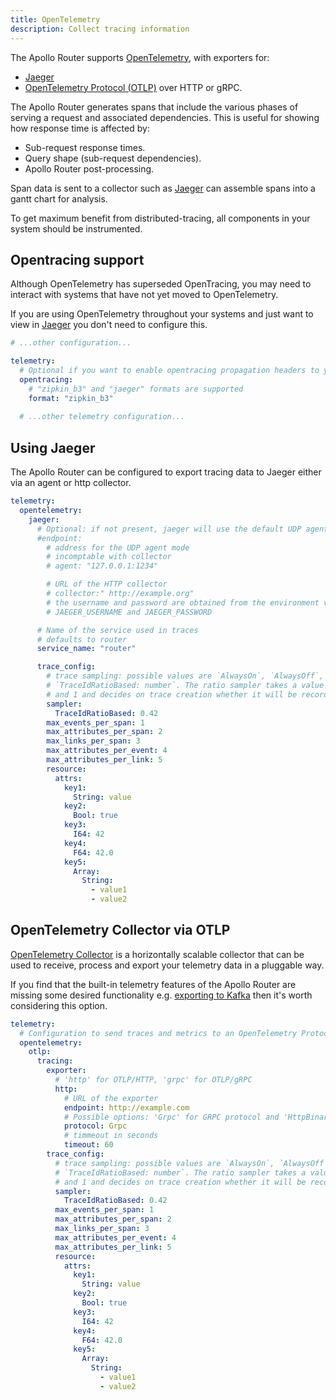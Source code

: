 ```yaml
---
title: OpenTelemetry
description: Collect tracing information
---
```



The Apollo Router supports [OpenTelemetry](https://opentelemetry.io/), with exporters for:
* [Jaeger](https://www.jaegertracing.io/)
* [OpenTelemetry Protocol (OTLP)](https://github.com/open-telemetry/opentelemetry-specification/blob/main/specification/protocol/otlp.md) over HTTP or gRPC.

The Apollo Router generates spans that include the various phases of serving a request and associated dependencies. 
This is useful for showing how response time is affected by:
* Sub-request response times.
* Query shape (sub-request dependencies).
* Apollo Router post-processing.

Span data is sent to a collector such as [Jaeger](https://www.jaegertracing.io/) can assemble spans into a gantt chart for analysis.

To get maximum benefit from distributed-tracing, all components in your system should be instrumented.

## Opentracing support
Although OpenTelemetry has superseded OpenTracing, you may need to interact with systems that have not yet moved to
OpenTelemetry. 

If you are using OpenTelemetry throughout your systems and just want to view in [Jaeger](https://www.jaegertracing.io/) 
you don't need to configure this.  

```yaml title="config.router.yaml" 
# ...other configuration...

telemetry:
  # Optional if you want to enable opentracing propagation headers to your subgraphs
  opentracing:
    # "zipkin_b3" and "jaeger" formats are supported
    format: "zipkin_b3"
   
  # ...other telemetry configuration...
```

## Using Jaeger
The Apollo Router can be configured to export tracing data to Jaeger either via an agent or http collector.

```yaml title="config.router.yaml"
telemetry:
  opentelemetry:
    jaeger:
      # Optional: if not present, jaeger will use the default UDP agent address
      #endpoint:
        # address for the UDP agent mode
        # incomptable with collector
        # agent: "127.0.0.1:1234"

        # URL of the HTTP collector
        # collector:" http://example.org"
        # the username and password are obtained from the environment variables
        # JAEGER_USERNAME and JAEGER_PASSWORD

      # Name of the service used in traces
      # defaults to router
      service_name: "router"

      trace_config:
        # trace sampling: possible values are `AlwaysOn`, `AlwaysOff`, or
        # `TraceIdRatioBased: number`. The ratio sampler takes a value between 0
        # and 1 and decides on trace creation whether it will be recorded.
        sampler:
          TraceIdRatioBased: 0.42
        max_events_per_span: 1
        max_attributes_per_span: 2
        max_links_per_span: 3
        max_attributes_per_event: 4
        max_attributes_per_link: 5
        resource:
          attrs:
            key1:
              String: value
            key2:
              Bool: true
            key3:
              I64: 42
            key4:
              F64: 42.0
            key5:
              Array:
                String:
                  - value1
                  - value2
```

## OpenTelemetry Collector via OTLP
[OpenTelemetry Collector](https://opentelemetry.io/docs/collector/) is a horizontally scalable collector that can be 
used to receive, process and export your telemetry data in a pluggable way. 

If you find that the built-in telemetry 
features of the Apollo Router are missing some desired functionality e.g. [exporting to Kafka](https://opentelemetry.io/docs/collector/configuration/#exporters)
then it's worth considering this option.

```yaml title="config.router.yaml"
telemetry:
  # Configuration to send traces and metrics to an OpenTelemetry Protocol compatible service
  opentelemetry:
    otlp:
      tracing:
        exporter:
          # 'http' for OTLP/HTTP, 'grpc' for OTLP/gRPC
          http:
            # URL of the exporter
            endpoint: http://example.com
            # Possible options: 'Grpc' for GRPC protocol and 'HttpBinary' for HTTP protocol with binary protobuf
            protocol: Grpc
            # timmeout in seconds
            timeout: 60
        trace_config:
          # trace sampling: possible values are `AlwaysOn`, `AlwaysOff`, or
          # `TraceIdRatioBased: number`. The ratio sampler takes a value between 0
          # and 1 and decides on trace creation whether it will be recorded.
          sampler:
            TraceIdRatioBased: 0.42
          max_events_per_span: 1
          max_attributes_per_span: 2
          max_links_per_span: 3
          max_attributes_per_event: 4
          max_attributes_per_link: 5
          resource:
            attrs:
              key1:
                String: value
              key2:
                Bool: true
              key3:
                I64: 42
              key4:
                F64: 42.0
              key5:
                Array:
                  String:
                    - value1
                    - value2
```
